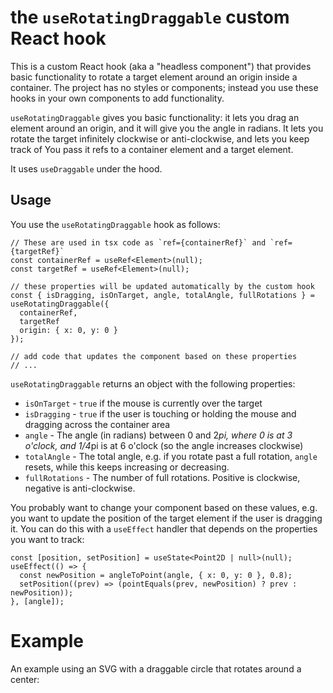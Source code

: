 
<Meta of={useRotatingDraggable} title="useDraggable custom Hook" />

# the `useRotatingDraggable` custom React hook

This is a custom React hook (aka a "headless component") that provides basic functionality to rotate a target
element around an origin inside a container. The project has no styles or components; instead you use
these hooks in your own components to add functionality.

`useRotatingDraggable` gives you basic functionality: it lets you drag an element around an origin, and it will
give you the angle in radians. It lets you rotate the target infinitely clockwise or anti-clockwise, and lets you
keep track of You pass it refs to a container element and a target element.

It uses `useDraggable` under the hood.

## Usage

You use the `useRotatingDraggable` hook as follows:

```tsx
// These are used in tsx code as `ref={containerRef}` and `ref={targetRef}`
const containerRef = useRef<Element>(null);
const targetRef = useRef<Element>(null);

// these properties will be updated automatically by the custom hook
const { isDragging, isOnTarget, angle, totalAngle, fullRotations } = useRotatingDraggable({
  containerRef,
  targetRef
  origin: { x: 0, y: 0 }
});

// add code that updates the component based on these properties
// ...
```

`useRotatingDraggable` returns an object with the following properties:

- `isOnTarget` - `true` if the mouse is currently over the target
- `isDragging` - `true` if the user is touching or holding the mouse and dragging across the container area
- `angle` - The angle (in radians) between 0 and 2*pi, where 0 is at 3 o'clock, and 1/4*pi is at 6 o'clock
  (so the angle increases clockwise)
- `totalAngle` - The total angle, e.g. if you rotate past a full rotation, `angle` resets, while this keeps
  increasing or decreasing.
- `fullRotations` - The number of full rotations. Positive is clockwise, negative is anti-clockwise.

You probably want to change your component based on these values, e.g. you want to update the position of the target
element if the user is dragging it. You can do this with a `useEffect` handler that depends on the properties you
want to track:

```tsx
const [position, setPosition] = useState<Point2D | null>(null);
useEffect(() => {
  const newPosition = angleToPoint(angle, { x: 0, y: 0 }, 0.8);
  setPosition((prev) => (pointEquals(prev, newPosition) ? prev : newPosition));
}, [angle]);
```

# Example

An example using an SVG with a draggable circle that rotates around a center:

<Canvas of={useRotatingDraggable.UseRotatingDraggableExample} />
